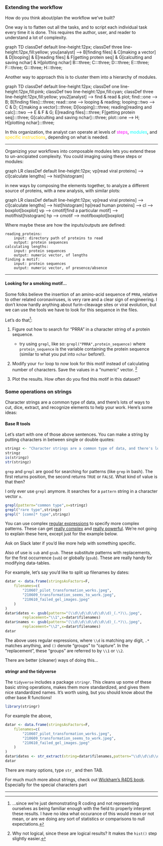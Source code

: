 
### Extending the workflow

How do you think about/plan the workflow we've built?

One way is to flatten out all the tasks, 
and to script each individual task every time it is done.
This requires the author, user, and reader to understand a lot of complexity.

```{=html}
<div class="incremental">
```

```{=html}
<div class="mermaid">
graph TD
    classDef default line-height:12px;
    classDef three line-height:12px,fill:yellow;
    you[analyst] --> B[finding files] &    C[making a vector] &    D[looping] &    E[reading files] &    F[getting protein seq] &    G[calculting and saving nchar] &    H[plotting nchar]
    B:::three;
    C:::three;
    D:::three;
    E:::three;
    F:::three;
    G:::three;
    H:::three;
</div>
```

Another way to approach this is to cluster them into a hierarchy of modules.

```{=html}
<div class="mermaid">
graph TD
    classDef default line-height:12px;
    classDef one  line-height:12px,fill:pink;
    classDef two line-height:12px,fill:cyan;
    classDef three line-height:12px,fill:yellow;
    you2[analyst] --> find & read & plot;
    find:::one --> B;
    B[finding files]:::three;
    read:::one --> looping & reading;
    looping:::two --> C & D;
    C[making a vector]:::three;
    D[looping]:::three;
    reading[reading and calc]:::two --> E & F & G;
    E[reading files]:::three;
    F[getting protein seq]:::three;
    G[calculting and saving nchar]:::three;
    plot:::one --> H;
    H[plotting nchar]:::three;
</div>
```

In this organization, the analyst can operate at levels of 
<span style="color:magenta">steps</span>,
<span style="color:cyan">modules</span>, and
<span style="color:gold">specific instructions</span>,
depending on what is needed.

```{=html}
</div>
```

---

Organizing your workflows into composable modules lets you extend these to
un-ancipiated complexity. You could imaging using these steps or modules:

```{=html}
<div class="mermaid">
graph LR
    classDef default line-height:12px;
    vp[read viral proteins] --> cl[calculate lengths] --> hist[histogram]
</div>
```

in new ways by composing the elements together, to analyze a different source
of proteins, with a new analysis, with similar plots:

```{=html}
<div class="mermaid">
graph LR
    classDef default line-height:12px;
    vp[read viral proteins] --> cl[calculate lengths] --> hist[histogram]
    hp[read human proteins] --> cl --> boxplot[boxplot]
    vp --> cmotif[find a particular motif] --> motifhist[histogram]
    hp --> cmotif --> motifboxplot[boxplot]
</div>
```

Where maybe these are how the inputs/outputs are defined:

    reading_proteins:
        input: directory path of proteins to read
        output: protein sequences
    calculating lengths:
        input: protein sequences
        output: numeric vector, of lengths
    finding a motif:
        input: protein sequences
        output: numeric vector, of presence/absence

---

#### Looking for a smoking motif...

Some folks believe the insertion of an amino-acid sequence of `PRRA`, relative
to other related coronaviruses, is very rare and a clear sign of engineering.
I don't know hardly anything about furin-cleavage sites or viral evolution,
but we can use the tools we have to look for this sequence in the files.

Let's do that^[
    ...since we're just demonstrating R coding and not representing ourselves as 
    being familiar enough with the field to properly interpret these results.
    I have no idea what occurance of this would mean or not mean, or are we
    doing any sort of statistics or comparisons to null expectations.]:

1. Figure out how to search for "PRRA" in a character string of a protein
    sequence.

    - try using `grepl`, like so: `grepl("PRRA",protein_sequence)`
        where `protein_sequence` is the variable containing the
        protein sequence (similar to what you put into `nchar` before!).

2. Modify your `for` loop to now look for this motif instead of calculating
    number of characters. 
    Save the values in a "numeric" vector.
    ^[Why not logical, since these are logical results? It makes the `hist()`
        step slightly easier.]

3. Plot the results. How often do you find this motif in this dataset?

### Some operations on strings

Character strings are a common type of data, and there's lots of ways to
cut, dice, extract, and recognize elements to help your work.
Here's some ideas:

#### Base R tools

Let's start with one of those above sentences.
You can make a string by putting characters in between single or double quotes:

```r
stringz <- "Character strings are a common type of data, and there's lots of ways to"
stringz
is(stringz)
str(stringz)
```

`grep` and `grepl` are good for searching for patterns (like `grep` in bash).
The first returns position, the second returns `TRUE` or `FALSE`.
What kind of value is that then?

I only ever use `grepl` anymore. It searches for a `pattern` string
in a character vector `x`.

```r
grepl(pattern="common type",x=stringz)
grepl("rare type",stringz)
grepl(" [comn]* type",stringz)
```

You can use complex 
[regular expressions](https://bookdown.org/rdpeng/rprogdatascience/regular-expressions.html)
to specify more complex patterns.
These can get 
[really complex](https://r4ds.had.co.nz/strings.html#matching-patterns-with-regular-expressions)
and [really powerful](https://cs.lmu.edu/~ray/notes/regex/).
We're not going to explain these here, except just for the example below.

Ask on Slack later if you'd like more help with something specific.

Also of use is `sub` and `gsub`. 
These substitute patterns with replacements, for the
first occurrence (`sub`) or globally (`gsub`).
These are really handy for modifying data-tables.

For example, let's say you'd like to split up filenames by dates:

```r
datar <- data.frame(stringsAsFactors=F,
    filenames=c(
        "210607_pilot_transformation_works.jpeg",
        "210609_transformation_seems_to_work.jpeg",
        "210610_failed_gel_images.jpeg"
    )
)
datar$dates <- gsub(pattern="(\\d\\d\\d\\d\\d\\d)_(.*)\\.jpeg",
        replacement="\\1",x=datar$filenames)
datar$names <- gsub(pattern="(\\d\\d\\d\\d\\d\\d)_(.*)\\.jpeg",
        replacement="\\2",x=datar$filenames)
datar
```

The above uses regular expressions, where `\\d` is matching any digit, 
`.*` matches anything, and `()` denote "groups" to "capture".
In the "replacement", these "groups" are referred to by `\\1` or `\\2`.

There are better (cleaner) ways of doing this...

#### stringr and the tidyverse

The `tidyverse` includes a package `stringr`. This cleans up some of these
basic string operations, makes them more standardized, and gives them nice
standardized names. It's worth using, but you should know about the other
base R functions!

```r
library(stringr)
```

For example the above,

```r
datar <- data.frame(stringsAsFactors=F,
    filenames=c(
        "210607_pilot_transformation_works.jpeg",
        "210609_transformation_seems_to_work.jpeg",
        "210610_failed_gel_images.jpeg"
    )
)
datar$dates <- str_extract(string=datar$filenames,pattern="\\d\\d\\d\\d\\d\\d_")
datar
```

There are many options, type `str_` and then TAB.

For much much more about strings, check out 
[Wickham's R4DS book](https://r4ds.had.co.nz/strings.html).
Especially for the special characters part


---

<script src="https://cdn.jsdelivr.net/npm/mermaid/dist/mermaid.min.js"></script>
<script>
mermaid.initialize({
    startOnLoad: false, // don't render initially, instead....
    logLevel: 3, // for debugging
});
function initMermaid(s) { 
  var diagrams = document.querySelectorAll('.mermaid');
  var i;
  for(i=0;i<diagrams.length;i++){
    if(diagrams[i].offsetWidth>0){
      mermaid.init(undefined, diagrams[i]);
    }
  }
}
initMermaid();
</script>
